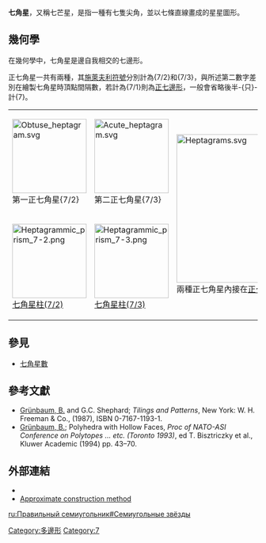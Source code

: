 {{Infobox Polygon
| name        = 正七角星
| image       = Obtuse heptagram.svg
| caption     = 正{7/2}角星
| edges       = 7
| schläfli    = {7/2}, {7/3}
| coxeter     = {{CDD|node_1|7|rat|d2|node}}, {{CDD|node_1|7|rat|d3|node}}
| symmetry    = [[Dihedral_symmetry|Dihedral]] (D<sub>7</sub>)
| area        =
| angle       =
| properties  = [[星形多邊形|星形]], [[Cyclic_polygon|cyclic]], [[equilateral|equilateral]], [[Isogonal_figure|isogonal]], [[isotoxal_figure|isotoxal]]}}
'''七角星'''，又稱七芒星，是指一種有七隻尖角，並以七條直線畫成的星星圖形。

== 幾何學 ==
在幾何學中，七角星是邊自我相交的七邊形。

正七角星一共有兩種，其[[施萊夫利符號|施萊夫利符號]]分別計為{7/2}和{7/3}，與所述第二數字差別在繪製七角星時頂點間隔數，若計為{7/1}則為[[正七邊形|正七邊形]]，一般會省略後半-{只}-計{7}。
{| class="wikitable"
|[[Image:Obtuse_heptagram.svg|150px]]<br>第一正七角星{7/2}
|[[Image:Acute_heptagram.svg|150px]]<br>第二正七角星{7/3}
|rowspan=2|[[Image:Heptagrams.svg|300px]]<br>兩種正七角星內接在[[正七邊形|正七邊形]]上
|-
|[[Image:Heptagrammic_prism_7-2.png|150px]]<br>[[七角星柱(7/2)|七角星柱(7/2)]]
|[[Image:Heptagrammic_prism_7-3.png|150px]]<br>[[七角星柱(7/3)|七角星柱(7/3)]]
|}

==參見==

* [[七角星數|七角星數]]

== 參考文獻 ==
*[[Branko_Grünbaum|Grünbaum, B.]] and G.C. Shephard; ''Tilings and Patterns'', New York: W. H. Freeman & Co., (1987), ISBN 0-7167-1193-1.
*[[Branko_Grünbaum|Grünbaum, B.]]; Polyhedra with Hollow Faces, ''Proc of NATO-ASI Conference on Polytopes ... etc. (Toronto 1993)'', ed T. Bisztriczky et al., Kluwer Academic (1994) pp. 43–70.
<references/>

== 外部連結 ==
*{{Mathworld |urlname=Heptagram |title=Heptagram}}
*[https://web.archive.org/web/20151104130338/http://home.hiwaay.net/~jalison/hepta.html Approximate construction method]

{{多邊形}}

[[Category:多邊形|Category:多邊形]]
[[Category:7|Category:7]]

[[ru:Правильный_семиугольник#Семиугольные_звёзды|ru:Правильный семиугольник#Семиугольные звёзды]]
